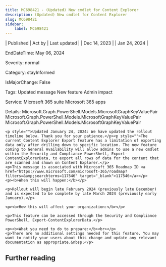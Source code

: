 ```yaml
---
title: MC698421 - (Updated) New cmdlet for Content Explorer
description: (Updated) New cmdlet for Content Explorer
slug: MC698421
sidebar:
    label: MC698421
---
```



| Published | Act by | Last updated |
| Dec 14, 2023 |  | Jan 24, 2024 |

EndDateTime: May 06, 2024

Severity: normal

Category: stayInformed

IsMajorChange: False

Tags: Updated message New feature Admin impact

Service: Microsoft 365 suite Microsoft 365 apps

Details: Microsoft.Graph.PowerShell.Models.MicrosoftGraphKeyValuePair Microsoft.Graph.PowerShell.Models.MicrosoftGraphKeyValuePair Microsoft.Graph.PowerShell.Models.MicrosoftGraphKeyValuePair

```
<p style="">Updated January 24, 2024: We have updated the rollout timeline below. Thank you for your patience.</p><p style="">The current Content Explorer Export feature has a limitation of exporting data only after drilling down to specific location. The new feature coming to General Availability will allow admins to use a new cmdlet within the Security and Compliance PowerShell, Export-ContentExplorerData, to export all rows of data for the content that are scanned and shown on Content Explorer.</p>
<p>This message is associated with Microsoft 365 Roadmap ID <a href="https://www.microsoft.com/microsoft-365/roadmap?filters=&amp;searchterms=117546" target="_blank">117546</a></p>
<p><b>When this will happen:</b></p>

<p>Rollout will begin late February 2024 (previously late December) and is expected to be complete by late March 2024 (previously early January).</p>

<p><b>How this will affect your organization:</b></p>

<p>This feature can be accessed through the Security and Compliance PowerShell, Export-ContentExplorerData.</p>

<p><b>What you need to do to prepare:</b><br></p>
<p>There are no additional settings needed for this feature. You may want to notify your users about this change and update any relevant documentation as appropriate.&nbsp;</p>
```

## Further reading
